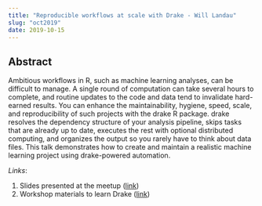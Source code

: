 ```yaml
---
title: "Reproducible workflows at scale with Drake - Will Landau"
slug: "oct2019"
date: 2019-10-15
---
```


## Abstract

Ambitious workflows in R, such as machine learning analyses, can be difficult to manage. A single round of computation can take several hours to complete, and routine updates to the code and data tend to invalidate hard-earned results. You can enhance the maintainability, hygiene, speed, scale, and reproducibility of such projects with the drake R package. drake resolves the dependency structure of your analysis pipeline, skips tasks that are already up to date, executes the rest with optional distributed computing, and organizes the output so you rarely have to think about data files. This talk demonstrates how to create and maintain a realistic machine learning project using drake-powered automation.

*Links*:

1. Slides presented at the meetup ([link](https://wlandau.github.io/learndrake/))
2. Workshop materials to learn Drake ([link](https://github.com/wlandau/learndrake))



